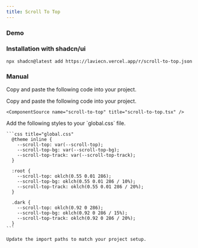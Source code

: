 ```yaml
---
title: Scroll To Top
---
```


### Demo

<ComponentTabs name="scroll-to-top-demo" />

### Installation with shadcn/ui

```package-install
npx shadcn@latest add https://laviecn.vercel.app/r/scroll-to-top.json
```

### Manual

Copy and paste the following code into your project.

<Steps>
  <Step>
    Copy and paste the following code into your project.

    <ComponentSource name="scroll-to-top" title="scroll-to-top.tsx" />

  </Step>
  <Step>
    Add the following styles to your `global.css` file.

    ```css title="global.css"
      @theme inline {
        --scroll-top: var(--scroll-top);
        --scroll-top-bg: var(--scroll-top-bg);
        --scroll-top-track: var(--scroll-top-track);
      }

      :root {
        --scroll-top: oklch(0.55 0.01 286);
        --scroll-top-bg: oklch(0.55 0.01 286 / 10%);
        --scroll-top-track: oklch(0.55 0.01 286 / 20%);
      }

      .dark {
        --scroll-top: oklch(0.92 0 286);
        --scroll-top-bg: oklch(0.92 0 286 / 15%);
        --scroll-top-track: oklch(0.92 0 286 / 20%);
      }
    ```

  </Step>
  <Step>

    Update the import paths to match your project setup.

  </Step>
</Steps>
